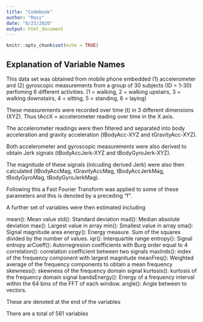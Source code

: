 ```yaml
---
title: "Codebook"
author: "Ross"
date: "8/23/2020"
output: html_document
---
```


```r
knitr::opts_chunk$set(echo = TRUE)
```

## Explanation of Variable Names

This data set was obtained from mobile phone embedded (1) accelerometer and (2) gyroscopic measurements from a group of 30 subjects (ID = 1-30) perfoming 6 different activities. (1 = walking, 2 = walking upstairs, 3 = walking downstairs, 4 = sitting, 5 = standing, 6 = laying)

These measurements were recorded over time (t) in 3 different dimensions (XYZ).
Thus tAccX = accelerometer reading over time in the X axis. 

The accelerometer readings were then filtered and separated into body acceleration and gravity acceleration (tBodyAcc-XYZ and tGravityAcc-XYZ).

Both accelerometer and gyroscopic measurements were also derived to obtain Jerk signals (tBodyAccJerk-XYZ and tBodyGyroJerk-XYZ).

The magnitude of these signals (inlcuding derived Jerk) were also then calculated (tBodyAccMag, tGravityAccMag, tBodyAccJerkMag, tBodyGyroMag, tBodyGyroJerkMag).

Following this a Fast Fourier Transform was applied to some of these parameters and this is denoted by a preceding "f".

A further set of variables were then estimated including

mean(): Mean value
std(): Standard deviation
mad(): Median absolute deviation 
max(): Largest value in array
min(): Smallest value in array
sma(): Signal magnitude area
energy(): Energy measure. Sum of the squares divided by the number of values. 
iqr(): Interquartile range 
entropy(): Signal entropy
arCoeff(): Autorregresion coefficients with Burg order equal to 4
correlation(): correlation coefficient between two signals
maxInds(): index of the frequency component with largest magnitude
meanFreq(): Weighted average of the frequency components to obtain a mean frequency
skewness(): skewness of the frequency domain signal 
kurtosis(): kurtosis of the frequency domain signal 
bandsEnergy(): Energy of a frequency interval within the 64 bins of the FFT of each window.
angle(): Angle between to vectors.

These are denoted at the end of the variables

There are a total of 561 variables

